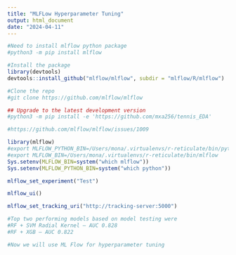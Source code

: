 ```yaml
---
title: "MLFLow Hyperparameter Tuning"
output: html_document
date: "2024-04-11"
---
```


```r
#Need to install mlflow python package 
#python3 -m pip install mlflow 

#Install the package 
library(devtools)
devtools::install_github("mlflow/mlflow", subdir = "mlflow/R/mlflow")

#Clone the repo
#git clone https://github.com/mlflow/mlflow

## Upgrade to the latest development version
#python3 -m pip install -e 'https://github.com/mxa256/tennis_EDA'

#https://github.com/mlflow/mlflow/issues/1009

library(mlflow)
#export MLFLOW_PYTHON_BIN=/Users/mona/.virtualenvs/r-reticulate/bin/python
#export MLFLOW_BIN=/Users/mona/.virtualenvs/r-reticulate/bin/mlflow
Sys.setenv(MLFLOW_BIN=system("which mlflow"))
Sys.setenv(MLFLOW_PYTHON_BIN=system("which python"))

mlflow_set_experiment("Test")

mlflow_ui()

mlflow_set_tracking_uri("http://tracking-server:5000")

```

```r

#Top two performing models based on model testing were 
#RF + SVM Radial Kernel – AUC 0.828
#RF + XGB – AUC 0.822

#Now we will use ML Flow for hyperparameter tuning
```

```r

```


